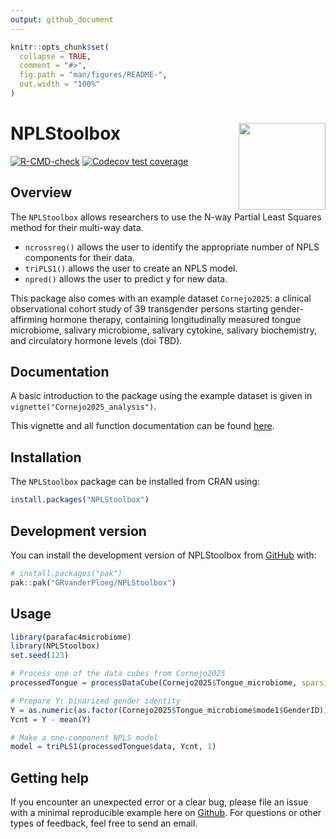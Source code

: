 ```yaml
---
output: github_document
---
```


<!-- README.md is generated from README.Rmd. Please edit that file -->

```r
knitr::opts_chunk$set(
  collapse = TRUE,
  comment = "#>",
  fig.path = "man/figures/README-",
  out.width = "100%"
)
```

# NPLStoolbox <img src="man/figures/logo.png" align="right" height="139" alt="" />

<!-- badges: start -->
[![R-CMD-check](https://github.com/GRvanderPloeg/NPLStoolbox/actions/workflows/R-CMD-check.yaml/badge.svg)](https://github.com/GRvanderPloeg/NPLStoolbox/actions/workflows/R-CMD-check.yaml)
[![Codecov test coverage](https://codecov.io/gh/GRvanderPloeg/NPLStoolbox/graph/badge.svg)](https://app.codecov.io/gh/GRvanderPloeg/NPLStoolbox)
<!-- badges: end -->

## Overview

The `NPLStoolbox` allows researchers to use the N-way Partial Least Squares method for their multi-way data.

- `ncrossreg()` allows the user to identify the appropriate number of NPLS components for their data.
- `triPLS1()` allows the user to create an NPLS model.
- `npred()` allows the user to predict y for new data.

This package also comes with an example dataset `Cornejo2025`: a clinical observational cohort study of 39 transgender persons starting gender-affirming hormone therapy, containing longitudinally measured tongue microbiome, salivary microbiome, salivary cytokine, salivary biochemistry, and circulatory hormone levels (doi TBD).

## Documentation

A basic introduction to the package using the example dataset is given in `vignette("Cornejo2025_analysis")`.

This vignette and all function documentation can be found [here](https://grvanderploeg.com/NPLStoolbox/).

## Installation

The `NPLStoolbox` package can be installed from CRAN using:

``` r
install.packages("NPLStoolbox")
```

## Development version

You can install the development version of NPLStoolbox from [GitHub](https://github.com/) with:

``` r
# install.packages("pak")
pak::pak("GRvanderPloeg/NPLStoolbox")
```

## Usage

```r
library(parafac4microbiome)
library(NPLStoolbox)
set.seed(123)

# Process one of the data cubes from Cornejo2025
processedTongue = processDataCube(Cornejo2025$Tongue_microbiome, sparsityThreshold=0.5, considerGroups=TRUE, groupVariable="GenderID", centerMode=1, scaleMode=2)

# Prepare Y: binarized gender identity
Y = as.numeric(as.factor(Cornejo2025$Tongue_microbiome$mode1$GenderID))
Ycnt = Y - mean(Y)

# Make a one-component NPLS model
model = triPLS1(processedTongue$data, Ycnt, 1)
```

## Getting help

If you encounter an unexpected error or a clear bug, please file an issue with a minimal reproducible example here on [Github](https://github.com/GRvanderPloeg/NPLStoolbox/issues). For questions or other types of feedback, feel free to send an email.
